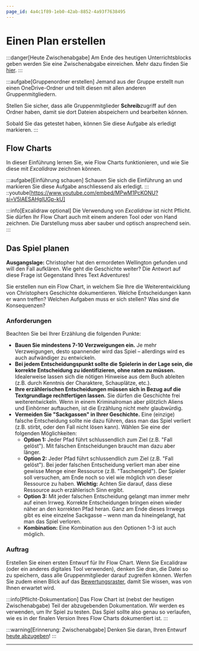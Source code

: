 ```yaml
---
page_id: 4a4c1f89-1eb0-42ab-8852-4a93f7638495
---
```


# Einen Plan erstellen
:::danger[Heute Zwischenabgabe]
Am Ende des heutigen Unterrichtsblocks geben werden Sie eine Zwischenabgabe einreichen. Mehr dazu finden Sie [hier](./Admin/Zwischenabgabe-Flow-Chart).
:::

:::aufgabe[Gruppenordner erstellen]
<TaskState id="9ace2a90-71bc-4a8c-9268-697bc96b96d7" />
Jemand aus der Gruppe erstellt nun einen OneDrive-Ordner und teilt diesen mit allen anderen Gruppenmitgliedern.

Stellen Sie sicher, dass alle Gruppenmitglieder **Schreib**zugriff auf den Ordner haben, damit sie dort Dateien abspeichern und bearbeiten können.

Sobald Sie das getestet haben, können Sie diese Aufgabe als erledigt markieren.
:::

## Flow Charts
In dieser Einführung lernen Sie, wie Flow Charts funktionieren, und wie Sie diese mit _Excalidraw_ zeichnen können.

:::aufgabe[Einführung schauen]
<TaskState id="eeedaf98-bea3-4cb7-b71a-f6b05b1c885b" />
Schauen Sie sich die Einführung an und markieren Sie diese Aufgabe anschliessend als erledigt.
:::
::youtube[https://www.youtube.com/embed/MPwM1PcKONU?si=V5lAESAHgIUGp-kU]

:::info[Excalidraw optional]
Die Verwendung von _Excalidraw_ ist nicht Pflicht. Sie dürfen Ihr Flow Chart auch mit einem anderen Tool oder von Hand zeichnen. Die Darstellung muss aber sauber und optisch ansprechend sein.
:::

## Das Spiel planen
**Ausgangslage:** Christopher hat den ermordeten Wellington gefunden und will den Fall aufklären. Wie geht die Geschichte weiter? Die Antwort auf diese Frage ist Gegenstand Ihres Text Adventures!

Sie erstellen nun ein Flow Chart, in welchem Sie Ihre die Weiterentwicklung von Christophers Geschichte dokumentieren. Welche Entscheidungen kann er wann treffen? Welchen Aufgaben muss er sich stellen? Was sind die Konsequenzen?

### Anforderungen
Beachten Sie bei Ihrer Erzählung die folgenden Punkte:
- **Bauen Sie mindestens 7-10 Verzweigungen ein.** Je mehr Verzweigungen, desto spannender wird das Spiel – allerdings wird es auch aufwändiger zu entwickeln.
- **Bei jedem Entscheidungspunkt sollte die Spielerin in der Lage sein, die korrekte Entscheidung zu identifizieren, ohne raten zu müssen.** Idealerweise lassen sich die nötigen Hinweise aus dem Buch ableiten (z.B. durch Kenntnis der Charaktere, Schauplätze, etc.).
- **Ihre erzählerischen Entscheidungen müssen sich in Bezug auf die Textgrundlage rechtfertigen lassen.** Sie dürfen die Geschichte frei weiterentwickeln. Wenn in einem Kriminalroman aber plötzlich Aliens und Einhörner auftauchen, ist die Erzählung nicht mehr glaubwürdig.
- **Vermeiden Sie "Sackgassen" in Ihrer Geschichte.** Eine (einzige) falsche Entscheidung sollte nie dazu führen, dass man das Spiel verliert (z.B. stirbt, oder den Fall nicht lösen kann). Wählen Sie eine der folgenden Möglichkeiten:
  - **Option 1:** Jeder Pfad führt schlussendlich zum Ziel (z.B. "Fall gelöst"). Mit falschen Entscheidungen braucht man dazu aber länger.
  - **Option 2:** Jeder Pfad führt schlussendlich zum Ziel (z.B. "Fall gelöst"). Bei jeder falschen Entscheidung verliert man aber eine gewisse Menge einer Ressource (z.B. "Taschengeld"). Der Spieler soll versuchen, am Ende noch so viel wie möglich von dieser Ressource zu haben. **Wichtig:** Achten Sie darauf, dass diese Ressource auch erzählerisch Sinn ergibt.
  - **Option 3:** Mit jeder falschen Entscheidung gelangt man immer mehr auf einen Irrweg. Korrekte Entscheidungen bringen einen wieder näher an den korrekten Pfad heran. Ganz am Ende dieses Irrwegs gibt es eine einzelne Sackgasse – wenn man da hineingelangt, hat man das Spiel verloren.
  - **Kombination:** Eine Kombination aus den Optionen 1-3 ist auch möglich.

### Auftrag
Erstellen Sie einen ersten Entwurf für Ihr Flow Chart. Wenn Sie Excalidraw (oder ein anderes digitales Tool verwenden), denken Sie dran, die Datei so zu speichern, dass alle Gruppenmitglieder darauf zugreifen können. Werfen Sie zudem einen Blick auf das [Bewertungsraster](./#finale-abgabe), damit Sie wissen, was von Ihnen erwartet wird.

:::info[Pflicht-Dokumentation]
Das Flow Chart ist (nebst der heutigen Zwischenabgabe) Teil der abzugebenden Dokumentation. Wir werden es verwenden, um Ihr Spiel zu testen. Das Spiel sollte also genau so verlaufen, wie es in der finalen Version Ihres Flow Charts dokumentiert ist.
:::

:::warning[Erinnerung: Zwischenabgabe]
Denken Sie daran, Ihren Entwurf [heute abzugeben](./Admin/Zwischenabgabe-Flow-Chart)!
:::

---